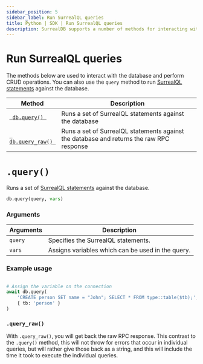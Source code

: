 ```yaml
---
sidebar_position: 5
sidebar_label: Run SurrealQL queries
title: Python | SDK | Run SurrealQL queries
description: SurrealDB supports a number of methods for interacting with the database and performing CRUD operations.
---
```


# Run SurrealQL queries

The methods below are used to interact with the database and perform CRUD operations. You can also use the `query` method to run [SurrealQL statements](/docs/surrealql/statements) against the database.

<table>
	<thead>
		<tr>
			<th scope="col">Method</th>
			<th scope="col">Description</th>
		</tr>
	</thead>
	<tbody>
		<tr>
			<td scope="row" data-label="Method"><a href="#query"> <code> db.query() </code></a></td>
			<td scope="row" data-label="Description">Runs a set of SurrealQL statements against the database</td>
		</tr>
        <tr>
            <td scope="row" data-label="Method"><a href="#query_raw"> <code> db.query_raw() </code></a></td>
            <td scope="row" data-label="Description">Runs a set of SurrealQL statements against the database and returns the raw RPC response</td>
        </tr>
	</tbody>
</table>

# `.query()`

Runs a set of [SurrealQL statements](/docs/surrealql/) against the database.

```python title="Method Syntax"
db.query(query, vars)
```

### Arguments
<table>
    <thead>
        <tr>
            <th colspan="2" scope="col">Arguments</th>
            <th colspan="2" scope="col">Description</th>
        </tr>
    </thead>
    <tbody>
        <tr>
            <td colspan="2" scope="row" data-label="Arguments">
                <code>query</code>
                <Label label="required" />
            </td>
            <td colspan="2" scope="row" data-label="Description">
                Specifies the SurrealQL statements.
            </td>
        </tr>
        <tr>
            <td colspan="2" scope="row" data-label="Arguments">
                <code>vars</code>
                <Label label="optional" />
            </td>
            <td colspan="2" scope="row" data-label="Description">
                Assigns variables which can be used in the query.
            </td>
        </tr>
    </tbody>
</table>

### Example usage
```python

# Assign the variable on the connection
await db.query(
	'CREATE person SET name = "John"; SELECT * FROM type::table($tb);',
	{ tb: 'person' }
)
```

### `.query_raw()`

With `.query_raw()`, you will get back the raw RPC response. This contrast to the `.query()` method, this will not throw for errors that occur in individual queries, but will rather give those back as a string, and this will include the time it took to execute the individual queries.